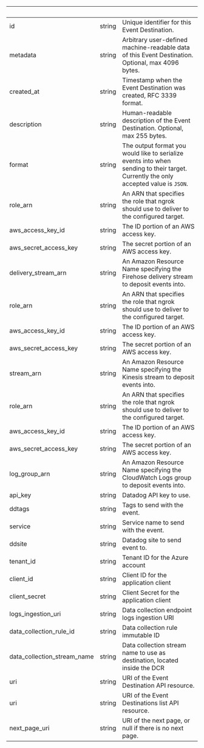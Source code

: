 
| &nbsp;                      | &nbsp; | &nbsp;                                                                                                                               |
| --------------------------- | ------ | ------------------------------------------------------------------------------------------------------------------------------------ |
| id                          | string | Unique identifier for this Event Destination.                                                                                        |
| metadata                    | string | Arbitrary user-defined machine-readable data of this Event Destination. Optional, max 4096 bytes.                                    |
| created_at                  | string | Timestamp when the Event Destination was created, RFC 3339 format.                                                                   |
| description                 | string | Human-readable description of the Event Destination. Optional, max 255 bytes.                                                        |
| format                      | string | The output format you would like to serialize events into when sending to their target. Currently the only accepted value is `JSON`. |
| role_arn                    | string | An ARN that specifies the role that ngrok should use to deliver to the configured target.                                            |
| aws_access_key_id           | string | The ID portion of an AWS access key.                                                                                                 |
| aws_secret_access_key       | string | The secret portion of an AWS access key.                                                                                             |
| delivery_stream_arn         | string | An Amazon Resource Name specifying the Firehose delivery stream to deposit events into.                                              |
| role_arn                    | string | An ARN that specifies the role that ngrok should use to deliver to the configured target.                                            |
| aws_access_key_id           | string | The ID portion of an AWS access key.                                                                                                 |
| aws_secret_access_key       | string | The secret portion of an AWS access key.                                                                                             |
| stream_arn                  | string | An Amazon Resource Name specifying the Kinesis stream to deposit events into.                                                        |
| role_arn                    | string | An ARN that specifies the role that ngrok should use to deliver to the configured target.                                            |
| aws_access_key_id           | string | The ID portion of an AWS access key.                                                                                                 |
| aws_secret_access_key       | string | The secret portion of an AWS access key.                                                                                             |
| log_group_arn               | string | An Amazon Resource Name specifying the CloudWatch Logs group to deposit events into.                                                 |
| api_key                     | string | Datadog API key to use.                                                                                                              |
| ddtags                      | string | Tags to send with the event.                                                                                                         |
| service                     | string | Service name to send with the event.                                                                                                 |
| ddsite                      | string | Datadog site to send event to.                                                                                                       |
| tenant_id                   | string | Tenant ID for the Azure account                                                                                                      |
| client_id                   | string | Client ID for the application client                                                                                                 |
| client_secret               | string | Client Secret for the application client                                                                                             |
| logs_ingestion_uri          | string | Data collection endpoint logs ingestion URI                                                                                          |
| data_collection_rule_id     | string | Data collection rule immutable ID                                                                                                    |
| data_collection_stream_name | string | Data collection stream name to use as destination, located inside the DCR                                                            |
| uri                         | string | URI of the Event Destination API resource.                                                                                           |
| uri                         | string | URI of the Event Destinations list API resource.                                                                                     |
| next_page_uri               | string | URI of the next page, or null if there is no next page.                                                                              |
